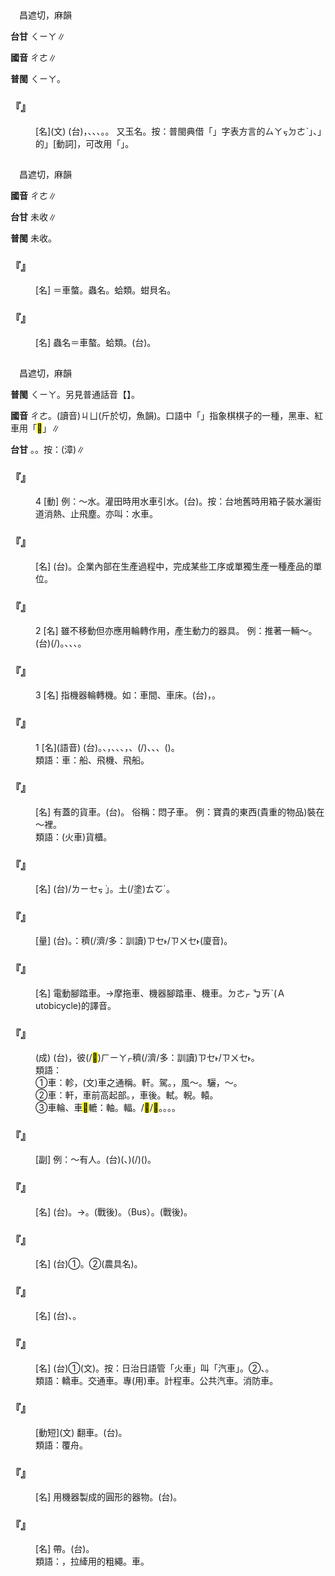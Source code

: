 
=={{ruby|硨|ㄔㄜ}}==

　昌遮切，麻韻

'''台甘''' <rt>ㄑㄧㄚ</rt>∥

'''國音''' <rt>ㄔㄜ</rt>∥

'''普閩''' <rt>ㄑㄧㄚ</rt>。

    

==='''『{{ruby|硨|ㄔㄜ}}{{ruby|磲|ㄑㄩˊ}}』'''===
: [名](文) (台){{ruby|文|ㆠㄨㄣˊ}}{{ruby|蛤|ㄍㄚㆴ}}{{ruby|類|ㄌㄨㄧ˫}}，{{ruby|最|ㄗㄨㆤ˪}}{{ruby|大|ㄉㄨㄚ˫}}{{ruby|丌|ㆤ}}{{ruby|長|ㄉㆭˊ}}{{ruby|有|ㄨ˫}}{{ruby|一|ㄐㄧㆵ ͘}}{{ruby|米|ㆠㄧˋ}}、{{ruby|殼|ㄎㄚㆶ}}{{ruby|真|ㄐㄧㄣ}}{{ruby|厚|ㄍㄠ˫}}、{{ruby|肉|ㆠㄚㆷ}}{{ruby|部|ㄅㆦ˫}}{{ruby|可|ㄎㄜˋ}}{{ruby|以|ㄧˋ}}{{ruby|食|ㄐㄧㄚㆷ}}、{{ruby|色|ㄒㄧㆤㆶ}}{{ruby|白|ㄅㆤㆷ ͘}}{{ruby|像|ㄑㄧㆧ˫/ㄑㄧㆫ˫}}{{ruby|玉|ㆣㄧㆤㆶ ͘}}{{ruby|會|ㄨㆤ˫/ㆤ˫}}{{ruby|得|ㄉㄧㆵ}}{{ruby|做|ㄗㄨㆤ˪/ㄗㄜ˪}}{{ruby|裝|ㄗㆲ}}{{ruby|飾|ㄒㄧㆤㆶ}}{{ruby|品|ㄆㄧㄣˋ}}。{{ruby|硨|ㄑㄧㄚ}}{{ruby|渠|ㄍㄨˊ}}。 又玉名。按：普閩典借「{{ruby|硨|ㄑㄧㄚ}}」字表方言的{{ruby|「|ㄑㄧㄚ}}<rt>ㄙㄚㆶ</rt>{{ruby|、|ㄑㄧㄚ}}<rt>ㄉㄜˋ</rt>」、{{ruby|「|ㄑㄧㄠ/ㄑㄧㄚ}}{{ruby|厝|ㄘㄨ˪}}{{ruby|內|ㄌㄞ˫}}」的{{ruby|「|ㄑㄧㄚ}}」[動詞]，可改用「{{ruby|捙|ㄑㄧㄚ}}」。
    

=={{ruby|<mark>&#xf96a2;</mark>|ㄔㄜ}}==

　昌遮切，麻韻

'''國音''' <rt>ㄔㄜ</rt>∥

'''台甘''' 未收∥

'''普閩''' 未收。

    

==='''『{{ruby|<mark>&#xf96a2;</mark>|ㄔㄜ}}{{ruby|螫|ㄓㄜ}}』'''===
: [名] ＝車螫。蟲名。蛤類。蚶貝名。
    

==='''『{{ruby|<mark>&#xf96a2;</mark>|ㄔㄜ}}{{ruby|螯|ㄠˊ}}』'''===
: [名] 蟲名＝車螯。蛤類。(台){{ruby|蚶|ㄏㆰ}}{{ruby|貝|ㄅㄨㆤ˪}}{{ruby|丌|ㆤ}}{{ruby|名|ㄇㄧㄚˊ}}。
    

=={{ruby|車|ㄔㄜ}}==

　昌遮切，麻韻

'''普閩''' <rt>ㄑㄧㄚ</rt>。另見普通話音【{{ruby|車|ㄐㄩ}}】。

'''國音''' <rt>ㄔㄜ</rt>。(讀音)<rt>ㄐㄩ</rt>(斤於切，魚韻)。口語中「{{ruby|車|ㄐㄩ}}」指象棋棋子的一種，黑車、紅車用「<mark>&#xffb7b;</mark>」∥

'''台甘''' {{ruby|(文)|ㄍㄨ}}。{{ruby|(語)|ㄑㄧㄚ}}。按：{{ruby|(文)|ㄍㄧ}}(漳)∥

    

==='''『{{ruby|車|ㄔㄜ}}』'''===
:4  [動] 例：～水。灌田時用水車引水。(台){{ruby|用|ㄧㆲ˫/ㄧㄥ˫}}{{ruby|水|ㄗㄨㄧˋ}}{{ruby|龍|ㄌㄧㄥˊ}}{{ruby|車|ㄑㄧㄚ}}{{ruby|引|ㄧㄣˋ}}{{ruby|水|ㄗㄨㄧˋ}}{{ruby|沃|ㄚㆶ}}{{ruby|田|ㄘㄢˊ}}{{ruby|塗|ㄊㆦˊ}}。按：台地舊時用箱子裝水灑街道消熱、止飛塵。亦叫：水車。
    

==='''『{{ruby|車|ㄔㄜ}}{{ruby|間|ㄐㄧㄢ}}』'''===
: [名] (台){{ruby|工|ㄍㄤ}}{{ruby|場|ㄉㄧㆧˊ/ㄉㄧㆫˊ}}{{ruby|丌|ㆤ}}{{ruby|工|ㄍㄤ}}{{ruby|作|ㄗㆦㆶ}}{{ruby|單|ㄉㄢ}}{{ruby|位|ㄨㄧ˫}}{{ruby|依|ㄧ}}{{ruby|照|ㄐㄧㄠ˪}}{{ruby|機|ㄍㄧ/ㄍㆤ/ㄍㄨㆤ}}{{ruby|器|ㄎㄧ˪}}{{ruby|丌|ㆤ}}{{ruby|性|ㄒㄧㄥ˪}}{{ruby|質|ㄐㄧㆵ}}{{ruby|生|ㄒㄧㄥ}}{{ruby|產|ㄙㄢˋ}}{{ruby|品|ㄆㄧㄣˋ}}{{ruby|或|ㄧㄚㆷ ͘}}{{ruby|是|ㄒㄧ˫}}{{ruby|技|ㄍㄧ˫}}{{ruby|術|ㄙㄨㆵ ͘}}{{ruby|丌|ㆤ}}{{ruby|性|ㄒㄧㄥ˪}}{{ruby|質|ㄐㄧㆵ}}{{ruby|分|ㄏㄨㄣ}}{{ruby|類|ㄌㄨㄧ˫}}。企業內部在生產過程中，完成某些工序或單獨生產一種產品的單位。
    

==='''『{{ruby|車|ㄔㄜ}}』'''===
:2  [名] 雖不移動但亦應用輪轉作用，產生動力的器具。 例：推著一輛～。(台){{ruby|<mark>&#xffa58;</mark>|ㄙㄚㆶ}}{{ruby|一|ㄐㄧㆵ ͘}}{{ruby|臺|ㄉㄞˊ}}(/{{ruby|隻|ㄐㄧㄚㆷ}}){{ruby|車|ㄑㄧㄚ}}。{{ruby|水|ㄗㄨㄧ}}{{ruby|車|ㄑㄧㄚ}}、{{ruby|水|ㄗㄨㄧˋ}}{{ruby|碓|ㄉㄨㄧ˪}}、{{ruby|風|ㄏㆲ}}{{ruby|車|ㄑㄧㄚ}}、{{ruby|龍|ㄌㄧㄥˊ}}{{ruby|骨|ㄍㄨㆵ}}{{ruby|車|ㄑㄧㄚ}}。
    

==='''『{{ruby|車|ㄔㄜ}}』'''===
:3  [名] 指機器輪轉機。如：車間、車床。(台){{ruby|機|ㄍㄧ/ㄍㆤ/ㄍㄨㆤ}}{{ruby|器|ㄎㄧ˪}}{{ruby|房|ㄅㄤˊ}}，{{ruby|輪|ㄌㄨㄣˊ}}{{ruby|轉|ㄗㄨㄢˋ}}{{ruby|機|ㄍㄧ}}。
    

==='''『{{ruby|車|ㄔㄜ}}』'''===
:1  [名](語音) (台){{ruby|陸|ㄌㄧㆦㆶ ͘}}{{ruby|地|ㄉㆤ˫}}{{ruby|上|ㄒㄧㆲ˫}}{{ruby|靠|ㄎㄜ˪}}{{ruby|車|ㄑㄧㄚ}}{{ruby|輪|ㄌㄧㄢˋ}}{{ruby|移|ㄧˊ}}{{ruby|動|ㄉㆲ˫}}{{ruby|丌|ㆤ}}{{ruby|交|ㄍㄠ}}{{ruby|通|ㄊㆲ}}{{ruby|運|ㄨㄣ˫}}{{ruby|輸|ㄙㄨ}}{{ruby|工|ㄍㄤ}}{{ruby|具|ㄍㄨ˫}}{{ruby|丌|ㆤ}}{{ruby|總|ㄗㆲˋ}}{{ruby|稱|ㄑㄧㄥ}}。{{ruby|自|ㄗㄨ˫}}{{ruby|古|ㄍㆦˋ}}{{ruby|早|ㄗㄚˋ}}{{ruby|丌|ㆤ}}{{ruby|輅|ㄌㆦ˫}}、{{ruby|大|ㄉㄨㄚ˫}}{{ruby|車|ㄑㄧㄚ}}{{ruby|輦|ㄌㄧㄢˋ}}，{{ruby|以|ㄧˋ}}{{ruby|至|ㄐㄧ˪}}{{ruby|今|ㄍㄧㆬ}}{{ruby|日|ㆢㄧㆵ ͘/ㄌㄧㆵ ͘}}{{ruby|丌|ㆤ}}{{ruby|臺|ㄊㄞˊ}}{{ruby|灣|ㄨㄢˊ}}{{ruby|所|ㄙㆦˋ}}{{ruby|見|ㄍㄧㄢ˪}}{{ruby|獨|ㄉㆦㆶ ͘}}{{ruby|輦|ㄌㄧㄢˋ}}{{ruby|車|ㄑㄧㄚ}}、{{ruby|輕|ㄎㄧㄣ}}{{ruby|便|ㄅㄧㄢ˫}}{{ruby|車|ㄑㄧㄚ}}、{{ruby|馬|ㆠㆤˋ}}{{ruby|車|ㄑㄧㄚ}}、{{ruby|牛|ㆣㄨˊ}}{{ruby|車|ㄑㄧㄚ}}，{{ruby|到|ㄍㄠ˪}}{{ruby|新|ㄒㄧㄣ}}{{ruby|時|ㄒㄧˊ}}{{ruby|代|ㄉㄞ˫}}{{ruby|丌|ㆤ}}{{ruby|摩|ㄇㆦ˫}}{{ruby|達|ㄉㄚㆵ ͘}}{{ruby|車|ㄑㄧㄚ}}、{{ruby|自|ㄗㄨ˫}}{{ruby|行|ㄏㄧㄥˊ}}(/{{ruby|轉|ㄗㄨㄢˋ}}){{ruby|車|ㄑㄧㄚ}}、{{ruby|電|ㄉㄧㄢ˫}}{{ruby|車|ㄑㄧㄚ}}、{{ruby|火|ㄏㆤˋ/ㄏㄨㆤˋ/ㄏㄜˋ}}{{ruby|車|ㄑㄧㄚ}}、{{ruby|汽|ㄎㄧ˪}}{{ruby|車|ㄑㄧㄚ}}({{ruby|自|ㄗㄨ˫}}{{ruby|動|ㄉㆲ˫}}{{ruby|車|ㄑㄧㄚ}})。
:類語：車：船、飛機、飛船。
:
    

==='''『{{ruby|悶|ㄇㄣ}}{{ruby|子|·ㄗˇ}}{{ruby|車|ㄔㄜ}}』'''===
: [名] 有蓋的貨車。(台){{ruby|有|ㄨ˫}}{{ruby|蓋|ㄍㄨㄚˋ}}{{ruby|蓋|ㄎㆰ˪}}{{ruby|密|ㆠㄚㆵ ͘}}{{ruby|密|ㆠㄚㆵ ͘}}{{ruby|丌|ㆤ}}{{ruby|貨|ㄏㄨㆤ˪/ㄏㆤ˪}}{{ruby|車|ㄑㄧㄚ}}。 俗稱：悶子車。 例：寶貴的東西(貴重的物品)裝在～裡。
:類語：(火車)貨櫃。
:
    

==='''『{{ruby|排|ㄆㄞˇ}}{{ruby|子|·ㄗˇ}}{{ruby|車|ㄔㄜ}}』'''===
: [名] (台){{ruby|一|ㄐㄧㆵ ͘}}{{ruby|種|ㄐㄧㆲˋ}}{{ruby|用|ㄧㆲ˫}}{{ruby|人|ㄌㄤˊ}}{{ruby|力|ㄌㄚㆵ ͘}}/{{ruby|「|ㆢㄧㄣˊ/ㄌㄧㄣˊ}}<rt>ㄌㄧㆤㆶ ͘</rt>」{{ruby|拖|ㄊㄨㄚ}}{{ruby|丌|ㆤ}}{{ruby|貨|ㄏㆤ˪/ㄏㄨㆤ˪}}{{ruby|車|ㄑㄧㄚ}}。{{ruby|台|ㄉㄞˊ}}{{ruby|灣|ㄨㄢˊ}}{{ruby|丌|ㆤ}}土(/塗)<rt>ㄊㆦˊ</rt>{{ruby|車|ㄑㄧㄚ}}。
    

==='''『{{ruby|一|ㄧˊ}}{{ruby|大|ㄉㄚˋ}}{{ruby|車|ㄔㄜ}}』'''===
: [量] (台){{ruby|一|ㄐㄧㆵ ͘}}{{ruby|大|ㄉㄨㄚ˫}}{{ruby|車|ㄑㄧㄚ}}。{{ruby|比|ㄅㄧˋ}}{{ruby|喻|ㆡㄨ˫/ㄌㄨ˫}}{{ruby|講|ㄍㆲˋ}}：{{ruby|真|ㄐㄧㄣ}}穧(/濟/多：訓讀)<rt>ㄗㆤ˫/ㄗㄨㆤ˫</rt>(廈音)。
    

==='''『{{ruby|電|ㄉㄧㄢˋ}}{{ruby|單|ㄉㄢ}}{{ruby|車|ㄔㄜ}}』'''===
: [名] 電動腳踏車。→摩拖車、機器腳踏車、機車。{{ruby|(台)|ㆦˋ}}<rt>ㄉㄜㆷ ͘</rt><rt>ㆠㄞˋ</rt>(Ａutobicycle)的譯音。
    

==='''『{{ruby|車|ㄔㄜ}}{{ruby|載|ㄗㄞˋ}}{{ruby|斗|ㄉㄡˇ}}{{ruby|量|ㄌㄧㄤˊ}}』'''===
: (成) (台){{ruby|是|ㄒㄧ˫}}{{ruby|講|ㄍㆲˋ}}{{ruby|→|ㄍㆲ}}{{ruby|愛|ㄞ˪}}{{ruby|用|ㄧㆲ˫/ㄧㄥ˫}}{{ruby|車|ㄑㄧㄚ}}{{ruby|來|ㄌㄞˊ}}{{ruby|載|ㄗㄞ˪}}，{{ruby|用|ㄧㆲ˫/ㄧㄥ˫}}{{ruby|斗|ㄉㄠˋ}}{{ruby|來|ㄌㄞˊ}}{{ruby|量|ㄋㄧㄨˊ}}彼(/<mark>&#xf9075;</mark>)<rt>ㄏㄧㄚㆷ</rt>{{ruby|恁|ㄌㄧㄣ˪}}穧(/濟/多：訓讀)<rt>ㄗㆤ˫/ㄗㄨㆤ˫</rt>。
:類語：
:
:①車：軫，(文)車之通稱。軒。駕。{{ruby|輦|ㄋㄧㄢˇ}}，風～。驪，{{ruby|駢|ㄆㄧㄢˊ}}～。
:
:②車：軒，車前高起部。{{ruby|輊|ㄓˋ}}，車後。軾。輗。轅。
:
:③車輪、車<mark>&#xf967a;</mark>轆：軸。輻。{{ruby|轄|ㄒㄧㄚˊ}}/<mark>&#xfa069;</mark>/<mark>&#xfa068;</mark>。{{ruby|轂|ㄍㄨˇ}}。{{ruby|輞|ㄨㄤˇ}}。{{ruby|胎|ㄊㄞ}}。
:
    

==='''『{{ruby|車|ㄔㄜ}}{{ruby|車|ㄔㄜ}}』'''===
: [副] 例：～有人。(台){{ruby|逐|ㄉㄚㆶ ͘}}{{ruby|車|ㄑㄧㄚ}}({{ruby|每|ㄇㄨㄧˋ}}{{ruby|一|ㄐㄧㆵ ͘}}{{ruby|隻|ㄐㄧㄚㆷ}}{{ruby|車|ㄑㄧㄚ}}、{{ruby|每|ㄇㄨㄧˋ}}{{ruby|一|ㄐㄧㆵ ͘}}{{ruby|幫|ㄅㄤ}}{{ruby|車|ㄑㄧㄚ}}){{ruby|著|ㄉㄧㄜㆷ}}(/{{ruby|都|ㄉㄜ˫}}){{ruby|有|ㄨ˫}}{{ruby|人|ㄌㄤˊ}}({{ruby|坐|ㄗㆤ˫}})。
    

==='''『{{ruby|車|ㄔㄜ}}{{ruby|站|ㄓㄢˋ}}』'''===
: [名] (台){{ruby|火|ㄏㆤˋ/ㄏㄨㆤˋ/ㄏㄜˋ}}{{ruby|車|ㄑㄧㄚ}}{{ruby|頭|ㄊㄠˊ}}。→{{ruby|驛|ㄧㄚㆷ ͘}}{{ruby|頭|ㄊㄠˊ}}。{{ruby|火|ㄏㆤˋ/ㄏㄨㆤˋ/ㄏㄨˊ}}{{ruby|車|ㄑㄧㄚ}}{{ruby|站|ㄗㆰ˫}}(戰後)。{{ruby|巴|ㆠㄚ˫}}{{ruby|士|ㄙㄨ˫}}（Bus）{{ruby|站|ㄗㆰ˫}}。{{ruby|公|ㄍㆲ}}{{ruby|共|ㄍㄧㆲ˫}}{{ruby|汽|ㄎㄧ˪}}{{ruby|車|ㄑㄧㄚ}}{{ruby|站|ㄗㆰ˫}}(戰後)。
    

==='''『{{ruby|風|ㄈㄥ}}{{ruby|車|ㄔㄜ}}』'''===
: [名] (台)①{{ruby|利|ㄌㄧ˫}}{{ruby|用|ㄧㆲ˫}}{{ruby|風|ㄏㆲ}}{{ruby|力|ㄌㄚㆵ ͘}}{{ruby|轉|ㄗㄨㄢˋ}}{{ruby|輪|ㄌㄨㄣˊ}}{{ruby|汲|ㄎㄧㆴ}}{{ruby|取|ㄘㄨˋ}}{{ruby|灌|ㄍㄨㄢ˪}}{{ruby|溉|ㄎㄞ˪}}{{ruby|用|ㄧㄥ˫/ㄧㆲ˫}}{{ruby|水|ㄙㄨㄧˋ}}{{ruby|丌|ㆤ}}{{ruby|設|ㄒㄧㄚㆵ}}{{ruby|備|ㄅㄧ˫}}。②{{ruby|風|ㄏㄨㄤ/ㄏㆲ}}{{ruby|鼓|ㄍㆦˋ}}(農具名)。
    

==='''『{{ruby|車|ㄔㄜ}}{{ruby|床|ㄔㄨㄤˊ}}』'''===
: [名] (台){{ruby|車|ㄑㄧㄚ}}{{ruby|床|ㄘㆭˊ}}、{{ruby|鏇|ㄙㄨㄢˊ}}{{ruby|盤|ㄅㄨㆩˊ}}{{ruby|機|ㄍㄧ}}。
    

==='''『{{ruby|汽|ㄑㄧˋ}}{{ruby|車|ㄔㄜ}}』'''===
: [名] (台)①(文){{ruby|汽|ㄎㄧ˪}}{{ruby|車|ㄑㄧㄚ}}。按：日治日語管「火車」叫「汽車」。②{{ruby|自|ㄗㄨ˫}}{{ruby|動|ㄉㆲ˫}}{{ruby|車|ㄑㄧㄚ}}、{{ruby|烏|ㆦ}}{{ruby|頭|ㄊㄠˊ}}{{ruby|仔|ㄚ}}{{ruby|車|ㄑㄧㄚ}}。
:類語：轎車。交通車。專(用)車。計程車。公共汽車。消防車。
:
    

==='''『{{ruby|覆|ㄈㄨˋ}}{{ruby|車|ㄔㄜ}}』'''===
: [動短](文) 翻車。(台){{ruby|反|ㄅㄧㄥˋ}}{{ruby|車|ㄑㄧㄚ}}。
:類語：覆舟。
:
    

==='''『{{ruby|車|ㄔㄜ}}{{ruby|陀|ㄊㄨㄛˊ}}{{ruby|螺|ㄌㄨㄛˊ}}』'''===
: [名] 用機器製成的圓形的器物。(台){{ruby|用|ㄧㄥ˫/ㄧㆲ˫}}{{ruby|機|ㄍㄧ/ㄍㆤ/ㄍㄨㆤ}}{{ruby|器|ㄎㄧ˪}}{{ruby|製|ㄗㆤ˪}}{{ruby|成|ㄒㄧㄥˊ}}{{ruby|丌|ㆤ}}{{ruby|圓|ㆪˊ}}{{ruby|形|ㄏㄧㄥˊ}}{{ruby|丌|ㆤ}}{{ruby|器|ㄎㄧ˪}}{{ruby|物|ㆠㄨㆵ ͘}}。
    

==='''『{{ruby|車|ㄔㄜ}}{{ruby|襻|ㄆㄢˋ}}{{ruby|兒|ㄦ}}』'''===
: [名] {{ruby|襻|ㄆㄢˋ}}帶。(台){{ruby|掛|ㄍㄨㄚ˪}}{{ruby|<mark>&#xffa4f;</mark>|ㄉㄧㆰ˪}}{{ruby|肩|ㄍㄧㄥ}}{{ruby|頭|ㄊㄠˊ}}{{ruby|助|ㄗㆦ˫}}{{ruby|力|ㄌㄚㆵ ͘}}{{ruby|拖|ㄊㄨㄚ}}{{ruby|車|ㄑㄧㄚ}}{{ruby|運|ㄨㄣ˫}}{{ruby|貨|ㄏㆤ˪/ㄏㄨㆤ˪}}{{ruby|丌|ㆤ}}{{ruby|布|ㄅㆦ˪}}{{ruby|帶|ㄉㄨㄚ˪}}{{ruby|或|ㄧㄚㆷ ͘}}{{ruby|是|ㄒㄧ˫}}{{ruby|皮|ㄆㆤˊ/ㄆㄨㆤˊ}}{{ruby|帶|ㄉㄨㄚ˪}}。
:類語：{{ruby|縴|ㄑㄧㄢˋ}}，拉縴用的粗繩。{{ruby|排|ㄆㄞˇ}}{{ruby|子|ㄗˇ}}車。
:
    
